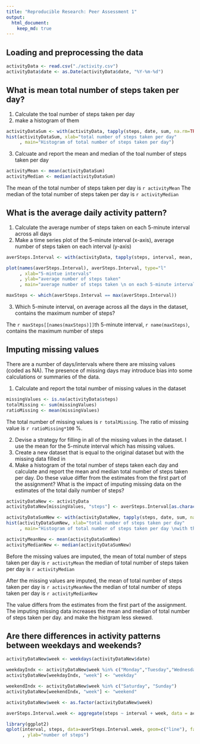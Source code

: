 ```yaml
---
title: "Reproducible Research: Peer Assessment 1"
output: 
  html_document:
    keep_md: true
---
```


## Loading and preprocessing the data

```r
activityData <- read.csv("./activity.csv")
activityData$date <- as.Date(activityData$date, "%Y-%m-%d")
```

## What is mean total number of steps taken per day?

1. Calculate the toal number of steps taken per day 
2. make a histogram of them
```r
activityDataSum <- with(activityData, tapply(steps, date, sum, na.rm=TRUE))
hist(activityDataSum, xlab="total number of steps taken per day"
     , main="Histogram of total number of steps taken per day")
```

3. Calcuate and report the mean and median of the toal number of steps taken per day
```r
activityMean <- mean(activityDataSum)
activityMedian <- median(activityDataSum)
```
The mean of the total number of steps taken per day is `r activityMean`
The median of the total number of steps taken per day is `r activityMedian`

## What is the average daily activity pattern?
1. Calculate the average number of steps taken on each 5-minute interval across all days
2. Make a time series plot of the 5-minute interval (x-axis), average number of steps taken on each interval (y-axis)
```r
averSteps.Interval <- with(activityData, tapply(steps, interval, mean, na.rm=TRUE))

plot(names(averSteps.Interval), averSteps.Interval, type="l"
     , xlab="5-mintue intervals"
     , ylab="average number of steps taken"
     , main="average number of steps taken \n on each 5-minute interval across all days")

maxSteps <- which(averSteps.Interval == max(averSteps.Interval))
```
3. Which 5-minute interval, on average across all the days in the dataset, 
contains the maximum number of steps?

The `r maxSteps[[names(maxSteps)]]`th 5-minute interval, `r name(maxSteps)`, contains the maximum number of steps

## Imputing missing values
There are a number of days/intervals where there are missing values (coded as NA). The presence of 
missing days may introduce bias into some calculations or summaries of the data.

1. Calculate and report the total number of missing values in the dataset
```r
missingValues <- is.na(activityData$steps)
totalMissing <- sum(missingValues)
ratioMissing <- mean(missingValues)
```

The total number of missing values is `r totalMissing`.
The ratio of missing value is `r ratioMissing*100` %.

2. Devise a strategy for filling in all of the missing values in the dataset. 
   I use the mean for the 5-minute interval which has missing values.
3. Create a new dataset that is equal to the original dataset but with the missing data filled in
4. Make a histogram of the total number of steps taken each day and calculate and report the mean
   and median total number of steps taken per day. Do these value differ from the estimates from
   the first part of the assignment? What is the impact of imputing missing data on the estimates
   of the total daily number of steps?

```r
activityDataNew <- activityData
activityDataNew[missingValues, "steps"] <- averSteps.Interval[as.character(activityDataNew[missingValues, "interval"])]

activityDataSumNew <- with(activityDataNew, tapply(steps, date, sum, na.rm=TRUE))
hist(activityDataSumNew, xlab="total number of steps taken per day"
     , main="Histogram of total number of steps taken per day \nwith the missing data filled in")

activityMeanNew <- mean(activityDataSumNew)
activityMedianNew <- median(activityDataSumNew)
```

Before the missing values are imputed,
the mean of total number of steps taken per day is `r activityMean`
the median of total number of steps taken per day is `r activityMedian`

After the missing values are imputed, 
the mean of total number of steps taken per day is `r activityMeanNew`
the median of total number of steps taken per day is `r activityMedianNew`

The value differs from the estimates from the first part of the assignment. 
The imputing missing data increases the mean and median of total number of steps taken per day.
    and make the histgram less skewed.

## Are there differences in activity patterns between weekdays and weekends?

```r
activityDataNew$week <- weekdays(activityDataNew$date)

weekdayIndx <- activityDataNew$week %in% c("Monday","Tuesday","Wednesday","Thursday","Friday")
activityDataNew[weekdayIndx, "week"] <- "weekday"

weekendIndx <- activityDataNew$week %in% c("Saturday", "Sunday")
activityDataNew[weekendIndx, "week"] <- "weekend"

activityDataNew$week <- as.factor(activityDataNew$week)

averSteps.Interval.week <- aggregate(steps ~ interval + week, data = activityDataNew, mean)

library(ggplot2)
qplot(interval, steps, data=averSteps.Interval.week, geom=c("line"), facets=week~.
      , ylab="number of steps")

```

